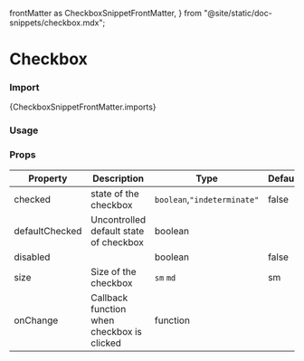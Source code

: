   frontMatter as CheckboxSnippetFrontMatter,
} from "@site/static/doc-snippets/checkbox.mdx";

# Checkbox

### Import

<CodeBlock language="jsx">{CheckboxSnippetFrontMatter.imports}</CodeBlock>

### Usage

<CheckboxSnippet />

### Props

| Property       | Description                                | Type                        | Default |
| -------------- | ------------------------------------------ | --------------------------- | ------- |
| checked        | state of the checkbox                      | `boolean`,`"indeterminate"` | false   |
| defaultChecked | Uncontrolled default state of checkbox     | boolean                     |         |
| disabled       |                                            | boolean                     | false   |
| size           | Size of the checkbox                       | `sm` `md`                   | sm      |
| onChange       | Callback function when checkbox is clicked | function                    |         |
